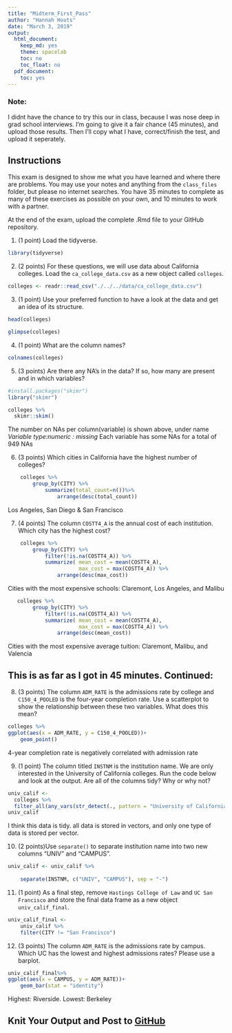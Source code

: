 ```yaml
---
title: "Midterm_First_Pass"
author: "Hannah Houts"
date: "March 3, 2019"
output: 
  html_document:
    keep_md: yes
    theme: spacelab
    toc: no
    toc_float: no
  pdf_document:
    toc: yes
---
```

### Note:
I didnt have the chance to try this our in class, because I was nose deep in grad school interviews. I'm going to give it a fair chance (45 minutes), and upload those results. Then I'll copy what I have, correct/finish the test, and upload it seperately. 


## Instructions
This exam is designed to show me what you have learned and where there are problems. You may use your notes and anything from the `class_files` folder, but please no internet searches. You have 35 minutes to complete as many of these exercises as possible on your own, and 10 minutes to work with a partner.  

At the end of the exam, upload the complete .Rmd file to your GitHub repository.  

1. (1 point) Load the tidyverse.
```r
library(tidyverse)
```

2. (2 points) For these questions, we will use data about California colleges. Load the `ca_college_data.csv` as a new object called `colleges`.

```r
colleges <- readr::read_csv("./../../data/ca_college_data.csv")
```

3. (1 point) Use your preferred function to have a look at the data and get an idea of its structure.
```r
head(colleges)
```
```r
glimpse(colleges)
```


4. (1 point) What are the column names?

```r
colnames(colleges)
```

5. (3 points) Are there any NA's in the data? If so, how many are present and in which variables?

```r
#install.packages("skimr")
library("skimr")

colleges %>% 
  skimr::skim()

```

The number on NAs per column(variable) is shown above, under name _Variable type:numeric : missing_
Each variable has some NAs for a total of 949 NAs

6. (3 points) Which cities in California have the highest number of colleges?

```r
    colleges %>%
        group_by(CITY) %>%
            summarize(total_count=n())%>%
                arrange(desc(total_count))

```
Los Angeles, San Diego & San Francisco


7. (4 points) The column `COSTT4_A` is the annual cost of each institution. Which city has the highest cost?
```r
    colleges %>%
        group_by(CITY) %>%
            filter(!is.na(COSTT4_A)) %>%
            summarize( mean_cost = mean(COSTT4_A),
                       max_cost = max(COSTT4_A)) %>%
                arrange(desc(max_cost))
```
Cities with the most expensive schools: Claremont, Los Angeles, and Malibu

```r
   colleges %>%
        group_by(CITY) %>%
            filter(!is.na(COSTT4_A)) %>%
            summarize( mean_cost = mean(COSTT4_A),
                       max_cost = max(COSTT4_A)) %>%
                arrange(desc(mean_cost))
```
Cities with the most expensive average tuition: Claremont, Malibu, and Valencia


## This is as far as I got in 45 minutes. Continued:


8. (3 points) The column `ADM_RATE` is the admissions rate by college and `C150_4_POOLED` is the four-year completion rate. Use a scatterplot to show the relationship between these two variables. What does this mean?

```r
colleges %>%
ggplot(aes(x = ADM_RATE, y = C150_4_POOLED))+
    geom_point()

```
4-year completion rate is negatively correlated with admission rate

9. (1 point) The column titled `INSTNM` is the institution name. We are only interested in the University of California colleges. Run the code below and look at the output. Are all of the columns tidy? Why or why not?
```r
univ_calif <- 
  colleges %>% 
  filter_all(any_vars(str_detect(., pattern = "University of California")))
univ_calif
```
I think this data is tidy. all data is stored in vectors, and only one type of data is stored per vector. 


10. (2 points)Use `separate()` to separate institution name into two new columns "UNIV" and "CAMPUS".

```r
univ_calif <- univ_calif %>% 
    
    separate(INSTNM, c("UNIV", "CAMPUS"), sep = "-")

```

11. (1 point) As a final step, remove `Hastings College of Law` and `UC San Francisco` and store the final data frame as a new object `univ_calif_final`.

```r
univ_calif_final <- 
    univ_calif %>% 
    filter(CITY != "San Francisco")
```

12. (3 points) The column `ADM_RATE` is the admissions rate by campus. Which UC has the lowest and highest admissions rates? Please use a barplot.
```r
univ_calif_final%>%
ggplot(aes(x = CAMPUS, y = ADM_RATE))+
    geom_bar(stat = "identity")
```
Highest: Riverside. Lowest: Berkeley


## Knit Your Output and Post to [GitHub](https://github.com/FRS417-DataScienceBiologists)